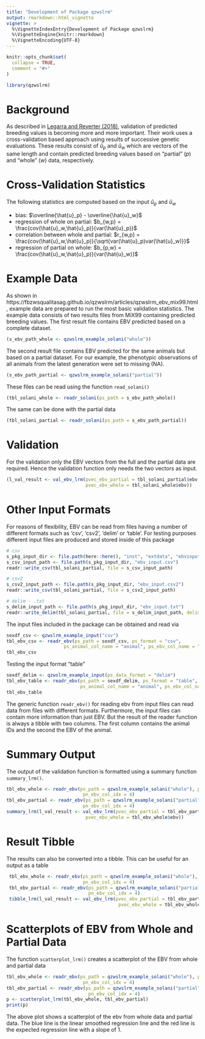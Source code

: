 ```yaml
---
title: "Development of Package qzwslrm"
output: rmarkdown::html_vignette
vignette: >
  %\VignetteIndexEntry{Development of Package qzwslrm}
  %\VignetteEngine{knitr::rmarkdown}
  %\VignetteEncoding{UTF-8}
---
```


```r
knitr::opts_chunk$set(
  collapse = TRUE,
  comment = "#>"
)
```

```r
library(qzwslrm)
```

# Background
As described in [Legarra and Reverter (2018)](https://link.springer.com/article/10.1186/s12711-018-0426-6), validation of predicted breeding values is becoming more and more important. Their work uses a cross-validation based approach using results of successive genetic evaluations. These results consist of $\hat{u}_p$ and $\hat{u}_w$ which are vectors of the same length and contain predicted breeding values based on "partial" ($p$) and "whole" ($w$) data, respectively. 


# Cross-Validation Statistics
The following statistics are computed based on the input $\hat{u}_p$ and $\hat{u}_w$

* bias: $\overline{\hat{u}_p} - \overline{\hat{u}_w}$
* regression of whole on partial: $b_{w,p} = \frac{cov(\hat{u}_w,\hat{u}_p)}{var(\hat{u}_p)}$
* correlation between whole and partial: $r_{w,p} = \frac{cov(\hat{u}_w,\hat{u}_p)}{\sqrt{var(\hat{u}_p)var(\hat{u}_w)}}$
* regression of partial on whole: $b_{p,w} = \frac{cov(\hat{u}_w,\hat{u}_p)}{var(\hat{u}_w)}$


# Example Data
As shown in https://fbzwsqualitasag.github.io/qzwslrm/articles/qzwslrm_ebv_mix99.html, example data are prepared to run the most basic validation statistics. The example data consists of two results files from MiX99 containing predicted breeding values. The first result file contains EBV predicted based on a complete dataset. 

```r
(s_ebv_path_whole <- qzwslrm_example_solani("whole"))
```

The second result file contains EBV predicted for the same animals but based on a partial dataset. For our example, the phenotypic observations of all animals from the latest generation were set to missing (NA).

```r
(s_ebv_path_partial <- qzwslrm_example_solani("partial"))
```

These files can be read using the function `read_solani()`

```r
(tbl_solani_whole <- readr_solani(ps_path = s_ebv_path_whole))
```

The same can be done with the partial data 

```r
(tbl_solani_partial <- readr_solani(ps_path = s_ebv_path_partial))
```

# Validation
For the validation only the EBV vectors from the full and the partial data are required. Hence the validation function only needs the two vectors as input.

```r
(l_val_result <- val_ebv_lrm(pvec_ebv_partial = tbl_solani_partial$ebv, 
                             pvec_ebv_whole = tbl_solani_whole$ebv))
```


# Other Input Formats
For reasons of flexibility, EBV can be read from files having a number of different formats such as 'csv', 'csv2', 'delim' or 'table'. For testing purposes different input files are produced and stored inside of this package

```r
# csv
s_pkg_input_dir <- file.path(here::here(), "inst", "extdata", "ebvinput")
s_csv_input_path <- file.path(s_pkg_input_dir, "ebv_input.csv")
readr::write_csv(tbl_solani_partial, file = s_csv_input_path)

# csv2
s_csv2_input_path <- file.path(s_pkg_input_dir, "ebv_input.csv2")
readr::write_csv(tbl_solani_partial, file = s_csv2_input_path)

# delim - .txt
s_delim_input_path <- file.path(s_pkg_input_dir, "ebv_input.txt")
readr::write_delim(tbl_solani_partial, file = s_delim_input_path, delim = " ")
```

The input files included in the package can be obtained and read via

```r
sexdf_csv <- qzwslrm_example_input("csv")
tbl_ebv_csv <- readr_ebv(ps_path = sexdf_csv, ps_format = "csv", 
                     ps_animal_col_name = "animal", ps_ebv_col_name = "ebv")
tbl_ebv_csv
```

Testing the input format "table"

```r
sexdf_delim <- qzwslrm_example_input(ps_data_format = "delim")
tbl_ebv_table <- readr_ebv(ps_path = sexdf_delim, ps_format = "table",
                           ps_animal_col_name = "animal", ps_ebv_col_name = "ebv")
tbl_ebv_table
```

The generic function `readr_ebv()` for reading ebv from input files can read data from files with different formats. Furthermore, the input files can contain more information than just EBV. But the result of the reader function is always a tibble with two columns. The first column contains the animal IDs and the second the EBV of the animal.


# Summary Output
The output of the validation function is formatted using a summary function `summary_lrm()`. 

```r
tbl_ebv_whole <- readr_ebv(ps_path = qzwslrm_example_solani("whole"), ps_format = "table",
                            pn_ebv_col_idx = 4)
tbl_ebv_partial <- readr_ebv(ps_path = qzwslrm_example_solani("partial"), ps_format = "table",
                            pn_ebv_col_idx = 4)
summary_lrm(l_val_result <- val_ebv_lrm(pvec_ebv_partial = tbl_ebv_partial$ebv, 
                             pvec_ebv_whole = tbl_ebv_whole$ebv))
```


# Result Tibble
The results can also be converted into a tibble. This can be useful for an output as a table

```r
 tbl_ebv_whole <- readr_ebv(ps_path = qzwslrm_example_solani("whole"), ps_format = "table",
                            pn_ebv_col_idx = 4)
 tbl_ebv_partial <- readr_ebv(ps_path = qzwslrm_example_solani("partial"), ps_format = "table",
                              pn_ebv_col_idx = 4)
 tibble_lrm(l_val_result <- val_ebv_lrm(pvec_ebv_partial = tbl_ebv_partial$ebv,
                                         pvec_ebv_whole = tbl_ebv_whole$ebv))
```


# Scatterplots of EBV from Whole and Partial Data
The function `scatterplot_lrm()` creates a scatterplot of the EBV from whole and partial data

```r
tbl_ebv_whole <- readr_ebv(ps_path = qzwslrm_example_solani("whole"), ps_format = "table",
                            pn_ebv_col_idx = 4)
tbl_ebv_partial <- readr_ebv(ps_path = qzwslrm_example_solani("partial"), ps_format = "table",
                              pn_ebv_col_idx = 4)
p <- scatterplot_lrm(tbl_ebv_whole, tbl_ebv_partial)
print(p)
```

The above plot shows a scatterplot of the ebv from whole data and partial data. The blue line is the linear smoothed regression line and the red line is the expected regression line with a slope of $1$. 

